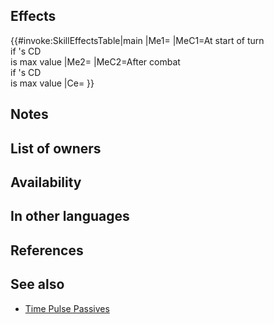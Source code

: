 {{Passive
|name=Time Pulse Helm
|type=C
|exclusive=0
|canUseWeapon={{WeaponList|All}}
|canUseMove={{MoveList|Infantry}}
|properties=random_owner
|1name=Time Pulse Helm
|1tagid=SID_始まりの鼓動・兜
|1effect=At start of turn, if unit's Special cooldown count is at its maximum value, grants Special cooldown count-1 to unit.<br><br>Grants bonus to unit's Atk/Res during combat = unit's maximum Special cooldown count value + 2, and also, if unit's Special cooldown count is at its maximum value after combat, grants Special cooldown count-1 to unit.
|1cost=300
|1required=Time's Pulse 3
}}
==Effects==
{{#invoke:SkillEffectsTable|main
|Me1={{Eft|Reduce Cooldown|1}}
|MeC1=At start of turn<br>if {{Tgt|Unit}}'s CD<br>is max value
|Me2={{Eft|Reduce Cooldown|1}}
|MeC2=After combat<br>if {{Tgt|Unit}}'s CD<br>is max value
|Ce={{Eft|Temporary buffs|Atk/Res|2 + {{Tgt|Unit}}'s max CD}}
}}
==Notes==
{{Start of turn Special modification}}
{{Temporary buffs}}
{{After combat note}}
{{After combat Special modification}}
==List of owners==
{{Skill Hero List}}
{{NoInheritHeroes}}

==Availability==
{{PassiveFocusList}}
{{PassiveDistributionList}}
{{PassiveCombatManualList}}
==In other languages==
{{OtherLanguages
|japanese=
|german=
|spanishEU=
|spanishLA=
|french=
|italian=
|chineseTW=
|portuguese=
}}
==References==
<references/>
==See also==
{{See also skills|cond=(Description LIKE '%maximum value%Special cooldown count-1%' OR Description LIKE '%start of turn%Special cooldown count-1%maximum value%' OR Description LIKE '%=%unit_s max% special cooldown count value%') AND Exclusive='1'}}
* [[Time Pulse Passives]]
{{Passives Navbox|C}}